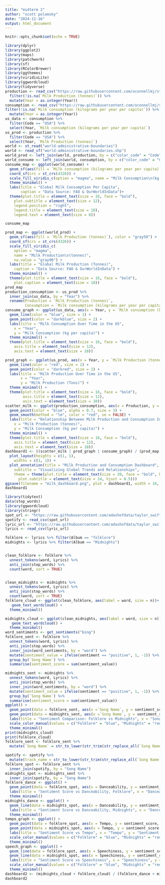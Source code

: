 ```yaml
---
title: "midterm 2"
author: "scott polomsky"
date: "2024-11-16"
output: html_document
---
```


```r
knitr::opts_chunk$set(echo = TRUE)
```

```r




library(dplyr)
library(ggplot2)
library(maps)
library(patchwork)
library(sf)
library(RColorBrewer)
library(ggthemes)
library(viridisLite)
library(ggwordcloud)
library(tidyverse)
production <- read_csv("https://raw.githubusercontent.com/oconnellmj/sta309/main/milk-production-tonnes.csv") %>%
  filter(!is.na(`Milk Production (tonnes)`)) %>%
  mutate(Year = as.integer(Year))
consumption <- read_csv("https://raw.githubusercontent.com/oconnellmj/sta309/main/per-capita-milk-consumption.csv") %>%
filter(!is.na(`Milk consumption (kilograms per year per capita)`)) %>%
  mutate(Year = as.integer(Year))
us_data <- consumption %>%
  filter(Code == "USA") %>%
  select(Year, `Milk consumption (kilograms per year per capita)`)
us_prod <- production %>%
  filter(Code == "USA") %>%
  select(Year, `Milk Production (tonnes)`)
world <- st_read("world-administrative-boundaries")
world <- read_sf("world-administrative-boundaries.shp")
world_prod <- left_join(world, production, by = c("color_code" = "Code"))
world_consume <- left_join(world, consumption, by = c("color_code" = "Code"))
consume_map <- ggplot(world_consume) + 
  geom_sf(aes(fill = `Milk consumption (kilograms per year per capita)`), color = "grey50") +  
  coord_sf(crs = st_crs(4326)) + 
  scale_fill_viridis_c(option = "magma", name = "Milk Consumption\n(kg per capita)", na.value = "grey90") +
  theme_minimal() +
  labs(title = "Global Milk Consumption Per Capita",
       caption = "Data Source: FAO & OurWorldInData")+
  theme(plot.title = element_text(size = 16, face = "bold"),
    plot.subtitle = element_text(size = 12),
    legend.position = "right",
    legend.title = element_text(size = 10),
    legend.text = element_text(size = 8))

consume_map

prod_map <- ggplot(world_prod) + 
  geom_sf(aes(fill = `Milk Production (tonnes)`), color = "gray50") +
  coord_sf(crs = st_crs(4326)) +
  scale_fill_viridis_c(
    option = "magma", 
    name = "Milk Production\n(tonnes)", 
    na.value = "gray90") +
  labs(title = "Global Milk Production (Tonnes)",
    caption = "Data Source: FAO & OurWorldInData") +
  theme_minimal() +
  theme(plot.title = element_text(size = 16, face = "bold"),
    plot.caption = element_text(size = 10))
prod_map
production_consumption <- us_prod %>%
  inner_join(us_data, by = "Year") %>%
  rename(Production = `Milk Production (tonnes)`,
         Consumption = `Milk consumption (kilograms per year per capita)`)
consume_graph <- ggplot(us_data, aes(x = Year, y = `Milk consumption (kilograms per year per capita)`)) +
  geom_line(color = "blue", size = 1) +
  geom_point(color = "darkblue", size = 2) +
  labs(title = "Milk Consumption Over Time in the US",
    x = "Year",
    y = "Milk Consumption (kg per capita)") +
  theme_minimal() +
  theme(plot.title = element_text(size = 16, face = "bold"),
    axis.title = element_text(size = 12),
    axis.text = element_text(size = 10))

prod_graph <- ggplot(us_prod, aes(x = Year, y = `Milk Production (tonnes)`)) +
  geom_line(color = "red", size = 1) +
  geom_point(color = "darkred", size = 2) +
  labs(title = "Milk Production Over Time in the US",
       x = "Year",
       y = "Milk Production (Tons)") +
  theme_minimal() +
  theme(plot.title = element_text(size = 16, face = "bold"),
        axis.title = element_text(size = 12),
        axis.text = element_text(size = 10))
scatter_milk <- ggplot(production_consumption, aes(x = Production, y = Consumption)) +
  geom_point(color = "blue", alpha = 0.7, size = 3) +
  geom_smooth(method = "lm", color = "red", se = FALSE) +
  labs(title = "Relationship Between Milk Production and Consumption In the United States",
    x = "Milk Production (tonnes)",
    y = "Milk Consumption (kg per capita)") +
  theme_minimal() +
  theme(plot.title = element_text(size = 16, face = "bold"),
    axis.title = element_text(size = 12),
    axis.text = element_text(size = 10))
dashboard1 <- ((scatter_milk | prod_graph | consume_graph) / (prod_map | consume_map)) +
  plot_layout(heights = c(1, 1),
    widths = c(1, 1)) +
  plot_annotation(title = "Milk Production and Consumption Dashboard",
    subtitle = "Visualizing Global Trends and Relationships",
    theme = theme(plot.title = element_text(size = 20, face = "bold", hjust = 0.5),
      plot.subtitle = element_text(size = 14, hjust = 0.5)))
ggsave(filename = "milk_dashboard.png", plot = dashboard1, width = 16, height = 9, dpi = 300)
dashboard1
```


```r
library(tidytext)
data(stop_words)
library(ggwordcloud)
library(stringr)
spot_url <- "https://raw.githubusercontent.com/adashofdata/taylor_swift_data/refs/heads/main/Taylor_Swift_Spotify/taylor_swift_spotify_data.csv"
spotify <- read_csv(spot_url)
lyric_url <- "https://raw.githubusercontent.com/adashofdata/taylor_swift_data/refs/heads/main/Taylor_Swift_Genius/taylor_swift_genius_data.csv"
lyrics <- read_csv(lyric_url)

folklore <- lyrics %>% filter(Album == "folklore")
midnights <- lyrics %>% filter(Album == "Midnights")


clean_folklore <- folklore %>%
  unnest_tokens(word, Lyrics) %>%
  anti_join(stop_words) %>%
  count(word, sort = TRUE)


clean_midnights <- midnights %>%
  unnest_tokens(word, Lyrics) %>%
  anti_join(stop_words) %>%
  count(word, sort = TRUE)
folklore_cloud <- ggplot(clean_folklore, aes(label = word, size = n))+
   geom_text_wordcloud() +
  theme_minimal()

midnights_cloud <- ggplot(clean_midnights, aes(label = word, size = n))+
   geom_text_wordcloud() +
  theme_minimal()
word_sentiments <- get_sentiments("bing")
folklore_sent <- folklore %>%
  unnest_tokens(word, Lyrics) %>%
  anti_join(stop_words) %>%
  inner_join(word_sentiments, by = "word") %>%
  mutate(sentiment_value = ifelse(sentiment == "positive", 1, -1)) %>%
  group_by(`Song Name`) %>%
  summarise(sentiment_score = sum(sentiment_value))

midnights_sent <- midnights %>%
  unnest_tokens(word, Lyrics) %>%
  anti_join(stop_words) %>%
  inner_join(word_sentiments, by = "word") %>%
  mutate(sentiment_value = ifelse(sentiment == "positive", 1, -1)) %>%
  group_by(`Song Name`) %>%
  summarise(sentiment_score = sum(sentiment_value))
ggplot() +
  geom_point(data = folklore_sent, aes(x =`Song Name`, y = sentiment_score), color = "blue", size = 2) +
  geom_point(data = midnights_sent, aes(x =`Song Name`, y = sentiment_score), color = "red", size = 2) +
  labs(title = "Sentiment Comparison: Folklore vs Midnights", x = "Song Index", y = "Sentiment Score") +
  scale_color_manual(values = c("Folklore" = "blue", "Midnights" = "red")) +
  theme_minimal()
print(midnights_cloud)
print(folklore_cloud)
folklore_sent <- folklore_sent %>%
  mutate(`Song Name` = str_to_lower(str_trim(str_replace_all(`Song Name`, "[^[:alnum:][:space:]]", ""))))

spotify <- spotify %>%
  mutate(track_name = str_to_lower(str_trim(str_replace_all(`Song Name`, "[^[:alnum:][:space:]]", ""))))
folklore_spot <- folklore_sent %>%
  inner_join(spotify, by = "Song Name")
midnights_spot <- midnights_sent %>%
  inner_join(spotify, by = "Song Name")
folklore_dance <- ggplot() +
  geom_point(data = folklore_spot, aes(x = Danceability, y = sentiment_score), alpha = 0.6) +
  labs(title = "Sentiment Score vs Danceability, Folklore", x = "Danceability", y = "Sentiment Score") +
  theme_minimal() 
midnights_dance <- ggplot() +
  geom_line(data = midnights_spot, aes(x = Danceability, y = sentiment_score), alpha = 0.6) +
  labs(title = "Sentiment Score vs Danceability, Midnights", x = "Danceability", y = "Sentiment Score") +
  theme_minimal() 
tempo_graph <- ggplot() +
  geom_point(data = folklore_spot, aes(x = Tempo, y = sentiment_score, color = "Folklore"), alpha = 0.6) +
  geom_point(data = midnights_spot, aes(x = Tempo, y = sentiment_score, color = "Midnights"), alpha = 0.6) +
  labs(title = "Sentiment Score vs Tempo", x = "Tempo", y = "Sentiment Score") +
  scale_color_manual(values = c("Folklore" = "blue", "Midnights" = "red")) +
  theme_minimal() 
speech_graph <- ggplot() +
  geom_line(data = folklore_spot, aes(x = Speechiness, y = sentiment_score, color = "Folklore"), alpha = 0.6) +
  geom_line(data = midnights_spot, aes(x = Speechiness, y = sentiment_score, color = "Midnights"), alpha = 0.6) +
  labs(title = "Sentiment Score vs Speechiness", x = "Speechiness", y = "Sentiment Score") +
  scale_color_manual(values = c("Folklore" = "blue", "Midnights" = "red")) +
  theme_minimal() 
dashboard2 <- (midnights_cloud + folklore_cloud) / (folklore_dance + midnights_dance + speech_graph + tempo_graph)
dashboard2
```